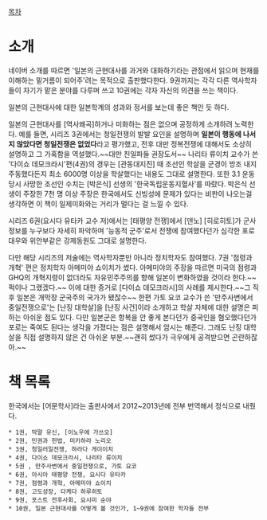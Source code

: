 [[목차]]

= 소개 =

네이버 소개를 따르면 '일본의 근현대사를 과거와 대화하기라는 관점에서 읽으며 현재를 이해하는 밑거름이 되어주'려는 목적으로 출판했다한다. 9권까지는 각각 다른 역사학자들이 자기가 맡은 분야를 다루며 쓰고 10권에는 각자 자신의 의견을 쓰는 책이다. 

일본의 근현대사에 대한 일본학계의 성과와 정서를 보는데 좋은 책인 듯 하다.

일본의 근현대사를 [역사왜곡]하거나 미화하는 점은 없으며 공정하게 소개하려 노력한다. 예를 들면, 시리즈 3권에서는 청일전쟁의 발발 요인을 설명하며 '''일본이 행동에 나서지 않았다면 청일전쟁은 없었다'''라고 평가했고, 전후 대만 정복전쟁에 대해서도 소상히 설명하고 그 가혹함을 역설했다.~~대만 친일파들 권장도서~~   나리타 류이치 교수가 쓴 '다이쇼 데모크라시'편(4권)의 경우는 [관동대지진] 때 조선인 학살을 군경이 방조 내지 주동했다든지 최소 6000명 이상을 학살했다는 내용도 그대로 설명한다. 또한 3.1 운동 당시 사망한 조선인 수치는 [박은식] 선생의 '한국독립운동지혈사'를 따랐다. 박은식 선생이 주장한 7천 명 이상 주장은 한국에서도 신빙성에 문제가 있다는 비판이 나오는걸 생각하면 이 책이 일제미화와는 거리가 멀다는 걸 느낄 수 있다.

시리즈 6권(요시다 유타카 교수 저)에서는 [태평양 전쟁]에서 [덴노] [히로히토]가 군사 정보를 누구보다 자세히 파악하며 '능동적 군주'로서 전쟁에 참여했다던가 심각한 포로 대우와 위안부같은 강제동원도 그대로 설명한다.

다만 해당 시리즈의 저술에는 역사학자뿐만 아니라 정치학자도 참여했다. 7권 '점령과 개혁' 편은 정치학자 아메미야 쇼이치가 썼다. 아메미야의 주장을 따르면 미국의 점령과 GHQ의 개혁지령이 없더라도 자유민주주의를 향해 일본이 변화하였을 것이라 한다.~~퍽이나 그랬겠다.~~ 이에 대한 증거로 [다이쇼 데모크라시]의 사례를 제시한다.~~그 직후 일본은 개막장 군국주의 국가가 됐잖수~~ 한편 가토 요코 교수가 쓴 '만주사변에서 중일전쟁으로'는 [난징 대학살]을 [난징 사건]이라 소개하고 학살 자체에 대한 설명은 피하는 아쉬운 점도 있다. 다만 일본군은 항복을 안 좋게 본다던가 중국인을 혐오했다던가 포로는 죽여도 된다는 생각을 가졌다는 점은 설명해서 암시는 해준다. 그래도 난징 대학살을 직접 설명하지 않은 건 아쉬운 부분.~~괜히 썼다가 극우에게 공격받으면 곤란하잖아.~~

= 책 목록 =
한국에서는 [어문학사]라는 출판사에서 2012~2013년에 전부 번역해서 정식으로 내줬다.

 * 1권, 막말 유신, [이노우에 가쓰오]
 * 2권, 민권과 헌법, 미키하라 노리오
 * 3권, 청일러일전쟁, 하라다 게이이치
 * 4권, 다이쇼 데모크라시, 나리타 류이치
 * 5권 , 만주사변에서 중일전쟁으로, 가토 요코
 * 6권, 아시아 태평양 전쟁, 요시다 유타카
 * 7권, 점령과 개혁, 아메미야 쇼이치
 * 8권, 고도성장, 다케다 하루히토
 * 9권, 포스트 전후사회, 요시미 순야
 * 10권, 일본 근현대사를 어떻게 볼 것인가, 1~9권에 참여한 학자들 전부
